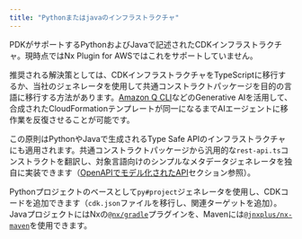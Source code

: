 ```yaml
---
title: "Pythonまたはjavaのインフラストラクチャ"
---
```





PDKがサポートするPythonおよびJavaで記述されたCDKインフラストラクチャ。現時点ではNx Plugin for AWSではこれをサポートしていません。

推奨される解決策としては、CDKインフラストラクチャをTypeScriptに移行するか、当社のジェネレータを使用して共通コンストラクトパッケージを目的の言語に移行する方法があります。[Amazon Q CLI](https://aws.amazon.com/developer/learning/q-developer-cli/)などのGenerative AIを活用して、合成されたCloudFormationテンプレートが同一になるまでAIエージェントに移作業を反復させることが可能です。

この原則はPythonやJavaで生成されるType Safe APIのインフラストラクチャにも適用されます。共通コンストラクトパッケージから汎用的な`rest-api.ts`コンストラクトを翻訳し、対象言語向けのシンプルなメタデータジェネレータを独自に実装できます（[OpenAPIでモデル化されたAPI](#apis-modelled-with-openapi)セクション参照）。

Pythonプロジェクトのベースとして<Link path="/guides/python-project">`py#project`ジェネレータ</Link>を使用し、CDKコードを追加できます（`cdk.json`ファイルを移行し、関連ターゲットを追加）。JavaプロジェクトにはNxの[`@nx/gradle`](https://nx.dev/technologies/java/introduction)プラグインを、Mavenには[`@jnxplus/nx-maven`](https://github.com/gridatek/jnxplus/tree/main/packages/nx-maven)を使用できます。